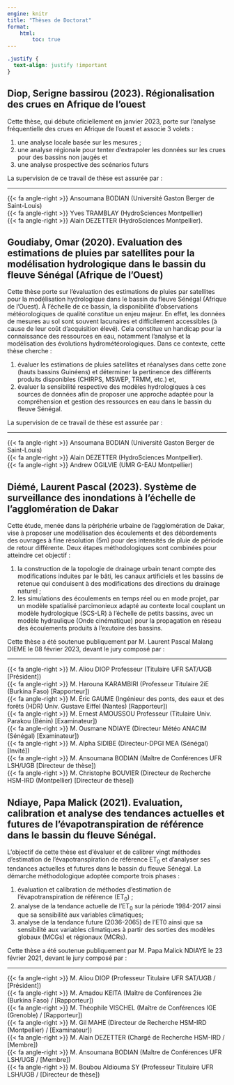 ```yaml
---
engine: knitr
title: "Thèses de Doctorat"
format: 
    html:
        toc: true
---
```


```css
.justify {
  text-align: justify !important
}
```

::: {.justify}
## Diop, Serigne bassirou (2023). Régionalisation des crues en Afrique de l'ouest
Cette thèse, qui débute oficiellement en janvier 2023, porte sur l’analyse fréquentielle des crues en Afrique de l’ouest et associe 3 volets :

1. une analyse locale basée sur les mesures ;
2. une analyse régionale pour tenter d’extrapoler les données sur les crues pour des bassins non jaugés et
3. une analyse prospective des scénarios futurs
:::

La supervision de ce travail de thèse est assurée par : <br><hr> 
{{< fa angle-right >}} Ansoumana BODIAN (Université Gaston Berger de Saint-Louis) <br>
{{< fa angle-right >}} Yves TRAMBLAY (HydroSciences Montpellier)  <br>
{{< fa angle-right >}} Alain DEZETTER (HydroSciences Montpellier). <br>

::: {.justify}
## Goudiaby, Omar (2020). Evaluation des estimations de pluies par satellites pour la modélisation hydrologique dans le bassin du fleuve Sénégal (Afrique de l’Ouest)
Cette thèse porte sur l’évaluation des estimations de pluies par satellites pour la modélisation hydrologique dans le bassin du fleuve Sénégal (Afrique de l’Ouest). À l’échelle de ce bassin, la disponibilité d’observations météorologiques de qualité constitue un enjeu majeur. En effet, les données de mesures au sol sont souvent lacunaires et difficilement accessibles (à cause de leur coût d’acquisition élevé). Cela constitue un handicap pour la connaissance des ressources en eau, notamment l’analyse et la modélisation des évolutions hydrométéorologiques. Dans ce contexte, cette thèse cherche :

1. évaluer les estimations de pluies satellites et réanalyses dans cette zone (hauts bassins Guinéens) et déterminer la pertinence des différents produits disponibles (CHIRPS, MSWEP, TRMM, etc.) et,
2. évaluer la sensibilité respective des modèles hydrologiques à ces sources de données afin de proposer une approche adaptée pour la compréhension et gestion des ressources en eau dans le bassin du fleuve Sénégal.
:::

La supervision de ce travail de thèse est assurée par : <br><hr> 
{{< fa angle-right >}} Ansoumana BODIAN (Université Gaston Berger de Saint-Louis) <br>
{{< fa angle-right >}} Alain DEZETTER (HydroSciences Montpellier). <br>
{{< fa angle-right >}} Andrew OGILVIE (UMR G-EAU Montpellier)  <br>

::: {.justify}
## Diémé, Laurent Pascal (2023). Système de surveillance des inondations à l'échelle de l'agglomération de Dakar
Cette étude, menée dans la périphérie urbaine de l’agglomération de Dakar, vise à proposer une modélisation des écoulements et des débordements des ouvrages à fine résolution (5m) pour des intensités de pluie de période de retour différente. Deux étapes méthodologiques
sont combinées pour atteindre cet objectif :

1. la construction de la topologie de drainage urbain tenant compte des modifications induites par le bâti, les canaux artificiels et les bassins de retenue qui conduisent à des modifications des directions du drainage naturel ; 
2. les simulations des écoulements en temps réel ou en mode projet, par un modèle spatialisé parcimonieux adapté au contexte local couplant un modèle hydrologique (SCS-LR) à l’échelle de petits bassins, avec un modèle hydraulique (Onde cinématique) pour la propagation en réseau des écoulements produits à l’exutoire des bassins.
:::

Cette thèse a été soutenue publiquement par M. Laurent Pascal Malang DIEME le 08 février 2023, devant le jury composé par :<br><hr>
{{< fa angle-right >}} M. Aliou DIOP Professeur (Titulaire UFR SAT/UGB [Président])<br>
{{< fa angle-right >}} M. Harouna KARAMBIRI (Professeur Titulaire 2iE (Burkina Faso) [Rapporteur])<br>
{{< fa angle-right >}} M. Éric GAUME (Ingénieur des ponts, des eaux et des forêts (HDR) Univ. Gustave Eiffel (Nantes) [Rapporteur])<br>
{{< fa angle-right >}} M. Ernest AMOUSSOU Professeur (Titulaire Univ. Parakou (Bénin) [Examinateur])<br>
{{< fa angle-right >}} M. Ousmane NDIAYE (Directeur Météo ANACIM (Sénégal) [Examinateur])<br>
{{< fa angle-right >}} M. Alpha SIDIBE (Directeur-DPGI MEA (Sénégal) [Invité])<br>
{{< fa angle-right >}} M. Ansoumana BODIAN (Maître de Conférences UFR LSH/UGB [Directeur de thèse])<br>
{{< fa angle-right >}} M. Christophe BOUVIER (Directeur de Recherche HSM-IRD (Montpellier) [Directeur de thèse])<br>

::: {.justify}
## Ndiaye, Papa Malick (2021). Evaluation, calibration et analyse des tendances actuelles et futures de l’évapotranspiration de référence dans le bassin du fleuve Sénégal. 
L'objectif de cette thèse est d'évaluer et de calibrer vingt méthodes d'estimation de l'évapotranspiration de référence ET~0~ et d'analyser ses tendances actuelles et futures dans le bassin du fleuve Sénégal. La démarche méthodologique adoptée comporte trois phases : 

1. évaluation et calibration de méthodes d’estimation de l’évapotranspiration de référence (ET~0~) ;
2. analyse de la tendance actuelle de l’ET~0~ sur la période 1984-2017 ainsi que sa sensibilité aux variables climatiques;
3. analyse de la tendance future (2036-2065) de l’ET0 ainsi que sa sensibilité aux variables climatiques à partir des sorties des modèles globaux (MCGs) et régionaux (MCRs). 
:::

Cette thèse a été soutenue publiquement par M. Papa Malick NDIAYE le 23 février 2021, devant le jury composé par :<br><hr>
{{< fa angle-right >}} M. Aliou DIOP (Professeur Titulaire UFR SAT/UGB / [Président]) <br>
{{< fa angle-right >}} M. Amadou KEITA (Maître de Conférences 2ie (Burkina Faso) / [Rapporteur]) <br>
{{< fa angle-right >}} M. Théophile VISCHEL (Maître de Conférences IGE (Grenoble) / [Rapporteur]) <br>
{{< fa angle-right >}} M. Gil MAHE (Directeur de Recherche HSM-IRD (Montpellier) / [Examinateur]) <br>
{{< fa angle-right >}} M. Alain DEZETTER (Chargé de Recherche HSM-IRD / [Membre]) <br>
{{< fa angle-right >}} M. Ansoumana BODIAN (Maître de Conférences UFR LSH/UGB / [Membre])<br>
{{< fa angle-right >}} M. Boubou Aldiouma SY (Professeur Titulaire UFR LSH/UGB / [Directeur de thèse])
